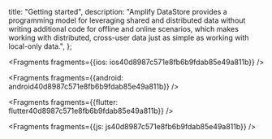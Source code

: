   title: "Getting started",
  description: "Amplify DataStore provides a programming model for leveraging shared and distributed data without writing additional code for offline and online scenarios, which makes working with distributed, cross-user data just as simple as working with local-only data.",
};






<Fragments fragments={{ios: ios40d8987c571e8fb6b9fdab85e49a811b}} />



<Fragments fragments={{android: android40d8987c571e8fb6b9fdab85e49a811b}} />



<Fragments fragments={{flutter: flutter40d8987c571e8fb6b9fdab85e49a811b}} />



<Fragments fragments={{js: js40d8987c571e8fb6b9fdab85e49a811b}} />